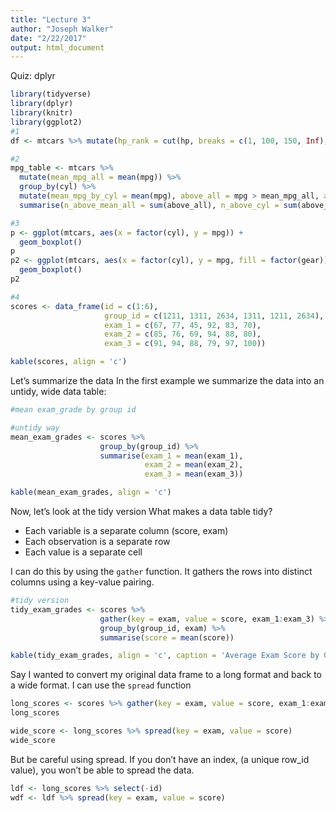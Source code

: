```yaml
---
title: "Lecture 3"
author: "Joseph Walker"
date: "2/22/2017"
output: html_document
---
```

Quiz: dplyr
```r
library(tidyverse)
library(dplyr)
library(knitr)
library(ggplot2)
#1
df <- mtcars %>% mutate(hp_rank = cut(hp, breaks = c(1, 100, 150, Inf), labels = c("low", "medium", "high")))

#2
mpg_table <- mtcars %>% 
  mutate(mean_mpg_all = mean(mpg)) %>%
  group_by(cyl) %>%
  mutate(mean_mpg_by_cyl = mean(mpg), above_all = mpg > mean_mpg_all, above_cyl =mpg > mean_mpg_by_cyl) %>%
  summarise(n_above_mean_all = sum(above_all), n_above_cyl = sum(above_cyl))

#3
p <- ggplot(mtcars, aes(x = factor(cyl), y = mpg)) +
  geom_boxplot()
p
p2 <- ggplot(mtcars, aes(x = factor(cyl), y = mpg, fill = factor(gear))) +
  geom_boxplot()
p2

#4
scores <- data_frame(id = c(1:6), 
                     group_id = c(1211, 1311, 2634, 1311, 1211, 2634), 
                     exam_1 = c(67, 77, 45, 92, 83, 70),
                     exam_2 = c(85, 76, 69, 94, 88, 80),
                     exam_3 = c(91, 94, 88, 79, 97, 100))

kable(scores, align = 'c')
```
Let's summarize the data
In the first example we summarize the data into an untidy, wide data table:
```r
#mean exam_grade by group id

#untidy way
mean_exam_grades <- scores %>% 
                    group_by(group_id) %>%
                    summarise(exam_1 = mean(exam_1),
                              exam_2 = mean(exam_2),
                              exam_3 = mean(exam_3))

kable(mean_exam_grades, align = 'c')
```
Now, let's look at the tidy version
What makes a data table tidy?

* Each variable is a separate column (score, exam)
* Each observation is a separate row
* Each value is a separate cell

I can do this by using the `gather` function. 
It gathers the rows into distinct columns using a key-value pairing.
```r
#tidy version
tidy_exam_grades <- scores %>% 
                    gather(key = exam, value = score, exam_1:exam_3) %>%
                    group_by(group_id, exam) %>%
                    summarise(score = mean(score))

kable(tidy_exam_grades, align = 'c', caption = 'Average Exam Score by Group_ID')
```

Say I wanted to convert my original data frame to a long format and back to a wide format. I can use the `spread` function
```r
long_scores <- scores %>% gather(key = exam, value = score, exam_1:exam_3)
long_scores

wide_score <- long_scores %>% spread(key = exam, value = score)
wide_score
```
But be careful using spread. 
If you don't have an index, (a unique row_id value), you won't be able to spread the data.

```r

ldf <- long_scores %>% select(-id)
wdf <- ldf %>% spread(key = exam, value = score)
```

